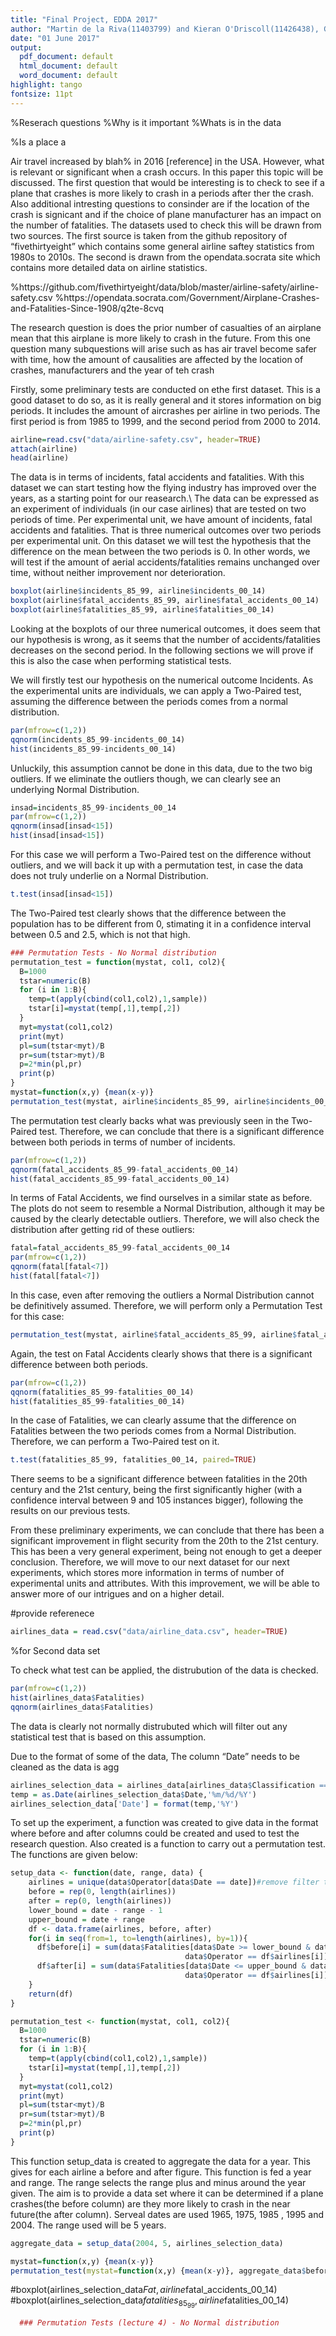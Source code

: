 ```yaml
---
title: "Final Project, EDDA 2017"
author: "Martin de la Riva(11403799) and Kieran O'Driscoll(11426438), Group 23"
date: "01 June 2017"
output:
  pdf_document: default
  html_document: default
  word_document: default
highlight: tango
fontsize: 11pt
---
```


\section{Introduction}
%Reserach questions
%Why is it important
%Whats is in the data

%Is a place a 

Air travel increased by blah% in 2016 [reference] in the USA. However, what is relevant or significant when a crash occurs. In this paper this topic will be discussed. The first question that would be interesting is to check to see if a plane that crashes is more likely to crash in a periods after ther the crash. Also additional intresting questions to consinder are if the location of the crash is signicant and if the choice of plane manufacturer has an impact on the number of fatalities. 
The datasets used to check this will be drawn from two sources. The first source is taken from the github repository of "fivethirtyeight" which contains some general airline saftey statistics from 1980s to 2010s. The second is drawn from the opendata.socrata site which contains more detailed data on airline statistics. 

%https://github.com/fivethirtyeight/data/blob/master/airline-safety/airline-safety.csv
%https://opendata.socrata.com/Government/Airplane-Crashes-and-Fatalities-Since-1908/q2te-8cvq


\section{Hypotheses}

The research question is does the prior number of casualties of an airplane mean that this airplane is more likely to crash in the future. From this one question many subquestions will arise such as has air travel become safer with time, how the amount of causalities are affected by the location of crashes, manufacturers and the year of teh crash

\section{Preliminary tests}

Firstly, some preliminary tests are conducted on ethe first dataset. This is a good dataset to do so, as it is really general and it stores information on big periods. It includes the amount of aircrashes per airline in two periods. The first period is from 1985 to 1999, and the second period from 2000 to 2014.


```r
airline=read.csv("data/airline-safety.csv", header=TRUE)
attach(airline)
head(airline)
```

The data is in terms of incidents, fatal accidents and fatalities. With this dataset we can start testing how the flying industry has improved over the years, as a starting point for our reasearch.\\
The data can be expressed as an experiment of individuals (in our case airlines) that are tested on two periods of time. Per experimental unit, we have amount of incidents, fatal accidents and fatalities. That is three numerical outcomes over two periods per experimental unit. On this dataset we will test the hypothesis that the difference on the mean between the two periods is 0. In other words, we will test if the amount of aerial accidents/fatalities remains unchanged over time, without neither improvement nor deterioration.

\subsection{Plots}
```r
boxplot(airline$incidents_85_99, airline$incidents_00_14)
boxplot(airline$fatal_accidents_85_99, airline$fatal_accidents_00_14)
boxplot(airline$fatalities_85_99, airline$fatalities_00_14)
```

Looking at the boxplots of our three numerical outcomes, it does seem that our hypothesis is wrong, as it seems that the number of accidents/fatalities decreases on the second period. In the following sections we will prove if this is also the case when performing statistical tests.

\subsection{Incidents}

We will firstly test our hypothesis on the numerical outcome Incidents. As the experimental units are individuals, we can apply a Two-Paired test, assuming the difference between the periods comes from a normal distribution.

```r
par(mfrow=c(1,2))
qqnorm(incidents_85_99-incidents_00_14)
hist(incidents_85_99-incidents_00_14)
```

Unluckily, this assumption cannot be done in this data, due to the two big outliers. If we eliminate the outliers though, we can clearly see an underlying Normal Distribution.

```r
insad=incidents_85_99-incidents_00_14
par(mfrow=c(1,2))
qqnorm(insad[insad<15])
hist(insad[insad<15])
```

For this case we will perform a Two-Paired test on the difference without outliers, and we will back it up with a permutation test, in case the data does not truly underlie on a Normal Distribution.

```r
t.test(insad[insad<15])
```

The Two-Paired test clearly shows that the difference between the population has to be different from 0, stimating it in a confidence interval between 0.5 and 2.5, which is not that high.

```r
### Permutation Tests - No Normal distribution
permutation_test = function(mystat, col1, col2){
  B=1000
  tstar=numeric(B)
  for (i in 1:B){
    temp=t(apply(cbind(col1,col2),1,sample))
    tstar[i]=mystat(temp[,1],temp[,2])
  }
  myt=mystat(col1,col2)
  print(myt)
  pl=sum(tstar<myt)/B
  pr=sum(tstar>myt)/B
  p=2*min(pl,pr)
  print(p)
}
mystat=function(x,y) {mean(x-y)}
permutation_test(mystat, airline$incidents_85_99, airline$incidents_00_14)
```

The permutation test clearly backs what was previously seen in the Two-Paired test. Therefore, we can conclude that there is a significant difference between both periods in terms of number of incidents.

\subsection{Fatal Accidents}
```r
par(mfrow=c(1,2))
qqnorm(fatal_accidents_85_99-fatal_accidents_00_14)
hist(fatal_accidents_85_99-fatal_accidents_00_14)
```

In terms of Fatal Accidents, we find ourselves in a similar state as before. The plots do not seem to resemble a Normal Distribution, although it may be caused by the clearly detectable outliers. Therefore, we will also check the distribution after getting rid of these outliers:

```r
fatal=fatal_accidents_85_99-fatal_accidents_00_14
par(mfrow=c(1,2))
qqnorm(fatal[fatal<7])
hist(fatal[fatal<7])
```

In this case, even after removing the outliers a Normal Distribution cannot be definitively assumed. Therefore, we will perform only a Permutation Test for this case:

```r
permutation_test(mystat, airline$fatal_accidents_85_99, airline$fatal_accidents_00_14)
```

Again, the test on Fatal Accidents clearly shows that there is a significant difference between both periods.

\subsection{Fatalities}

```r
par(mfrow=c(1,2))
qqnorm(fatalities_85_99-fatalities_00_14)
hist(fatalities_85_99-fatalities_00_14)
```

In the case of Fatalities, we can clearly assume that the difference on Fatalities between the two periods comes from a Normal Distribution. Therefore, we can perform a Two-Paired test on it.

```r
t.test(fatalities_85_99, fatalities_00_14, paired=TRUE)
```

There seems to be a significant difference between fatalities in the 20th century and the 21st century, being the first significantly higher (with a confidence interval between 9 and 105 instances bigger), following the results on our previous tests.

\subsection{Conclusion on preliminary experiments}

From these preliminary experiments, we can conclude that there has been a significant improvement in flight security from the 20th to the 21st century. This has been a very general experiment, being not enough to get a deeper conclusion. Therefore, we will move to our next dataset for our next experiments, which stores more information in terms of number of experimental units and attributes. With this improvement, we will be able to answer more of our intrigues and on a higher detail.

\section{Deeper Investigation}


#provide referenece
\section{Setting Up Experiment}


```r
airlines_data = read.csv("data/airline_data.csv", header=TRUE)
```

\section{Data}
%for Second data set
\subsection{Data Distributions}
To check what test can be applied, the distrubution of the data is checked. 

```r
par(mfrow=c(1,2))
hist(airlines_data$Fatalities)
qqnorm(airlines_data$Fatalities)
```
The data is clearly not normally distrubuted which will filter out any statistical test that is based on this assumption.

\subsection{Data Cleaning}
Due to the format of some of the data, The column "Date" needs to be cleaned as the data is agg
```r
airlines_selection_data = airlines_data[airlines_data$Classification == "Non Military",]
temp = as.Date(airlines_selection_data$Date,'%m/%d/%Y')
airlines_selection_data['Date'] = format(temp,'%Y')
```

\subsection{Setting up experiment}
To set up the experiment, a function was created to give data in the format where before and after columns could be created and used to test the research question. Also created is a function to carry out a permutation test. The functions are given below:
```r
setup_data <- function(date, range, data) {
    airlines = unique(data$Operator[data$Date == date])#remove filter to include airlines that didn't crash
    before = rep(0, length(airlines))
    after = rep(0, length(airlines))
    lower_bound = date - range - 1
    upper_bound = date + range
    df <- data.frame(airlines, before, after)
    for(i in seq(from=1, to=length(airlines), by=1)){
      df$before[i] = sum(data$Fatalities[data$Date >= lower_bound & data$Date <= date & 
                                       data$Operator == df$airlines[i]])
      df$after[i] = sum(data$Fatalities[data$Date <= upper_bound & data$Date > date & 
                                       data$Operator == df$airlines[i]])
    }
    return(df)
}

permutation_test <- function(mystat, col1, col2){
  B=1000
  tstar=numeric(B)
  for (i in 1:B){
    temp=t(apply(cbind(col1,col2),1,sample))
    tstar[i]=mystat(temp[,1],temp[,2])
  }
  myt=mystat(col1,col2)
  print(myt)
  pl=sum(tstar<myt)/B
  pr=sum(tstar>myt)/B
  p=2*min(pl,pr)
  print(p)
}

```
This function setup_data is created to aggregate the data for a year. This gives for each airline a before and after figure. This function is fed a year and range. The range selects the range plus and minus around the year given. The aim is to provide a data set where it can be determined if a plane crashes(the before column) are they more likely to crash in the near future(the after column). Serveal dates are used 1965, 1975, 1985 , 1995 and 2004. The range used will be 5 years.

```r
aggregate_data = setup_data(2004, 5, airlines_selection_data)
```

```r

mystat=function(x,y) {mean(x-y)}
permutation_test(mystat=function(x,y) {mean(x-y)}, aggregate_data$before, aggregate_data$after)
```
#boxplot(airlines_selection_data$Fat, airline$fatal_accidents_00_14)
#boxplot(airlines_selection_data$fatalities_85_99, airline$fatalities_00_14)
```r
  ### Permutation Tests (lecture 4) - No Normal distribution

```

\section{References}